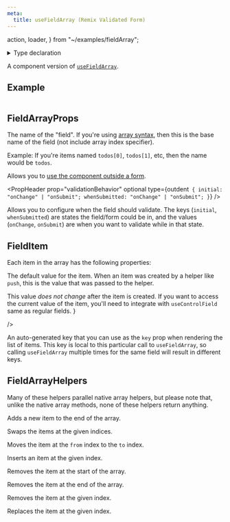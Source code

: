 ```yaml
---
meta:
  title: useFieldArray (Remix Validated Form)
---
```


  action,
  loader,
} from "~/examples/fieldArray";


<PropHeader variant="h1" prop="<FieldArray />" />

<details>
  <summary>Type declaration</summary>
```tsx
function FieldArray<Item>(
  props: FieldArrayProps<Item>
): ReactNode;
type FieldArrayProps<Item> = {
  children: (
    items: FieldArrayItem<Item>[],
    helpers: FieldArrayHelpers<Item>,
    error: string | undefined
  ) => ReactNode;
  formId?: string;
  validationBehavior?: Partial<
    FieldArrayValidationBehaviorOptions
  >;
}
type FieldArrayItem<Item> = {
  defaultValue: Item,
  key: string;
}
type FieldArrayHelpers<Item> = {
  push: (item: Item) => void;
  swap: (indexA: number, indexB: number) => void;
  move: (from: number, to: number) => void;
  insert: (index: number, value: Item) => void;
  unshift: (value: Item) => void;
  remove: (index: number) => void;
  pop: () => void;
  replace: (index: number, value: Item) => void;
};
```
</details>

A component version of [`useFieldArray`](/reference/use-field-array).

## Example

<CodeExample>
  <Demo />

```tsx file=~/examples/fieldArray.tsx

```

</CodeExample>

## FieldArrayProps

<PropHeader variant="h3" prop="name" type="string" />

The name of the "field". If you're using [array syntax](/arrays-and-nested),
then this is the base name of the field (not include array index specifier).

Example: If you're items named `todos[0]`, `todos[1]`, etc, then the name would be `todos`.

<PropHeader
  variant="h3"
  prop="formId"
  type="string"
  optional
/>

Allows you to [use the component outside a form](/use-outside-forms).

<PropHeader
  prop="validationBehavior"
  optional
  type={outdent`
  {
    initial: "onChange" | "onSubmit";
    whenSubmitted: "onChange" | "onSubmit";
  }`}
/>

Allows you to configure when the field should validate.
The keys (`initial`, `whenSubmitted`) are states the field/form could be in,
and the values (`onChange`, `onSubmit`) are when you want to validate while in that state.

## FieldItem

Each item in the array has the following properties:

<PropHeader variant="h3" prop="defaultValue" type="Item" />

The default value for the item. When an item was created by a helper like `push`, this is the value that was passed to the helper.

<div className="not-prose">
  <Alert
    variant="warning"
    title="Note"
    details={
      <span>
        This value <em>does not change</em> after the item is created.
        If you want to access the current value of the item,
        you'll need to integrate with <code>useControlField</code> same as regular fields.
      </span>
    }

/>

</div>

<PropHeader variant="h3" prop="key" type="string" />

An auto-generated key that you can use as the `key` prop when rendering the list of items.
This key is local to this particular call to `useFieldArray`, so calling `useFieldArray` multiple times
for the same field will result in different keys.

## FieldArrayHelpers

Many of these helpers parallel native array helpers, but please note that,
unlike the native array methods, none of these helpers return anything.

<PropHeader
  variant="h3"
  prop="push"
  type="(item: Item) => void"
/>

Adds a new item to the end of the array.

<PropHeader
  variant="h3"
  prop="swap"
  type="(indexA: number, indexB: number) => void"
/>

Swaps the items at the given indices.

<PropHeader
  variant="h3"
  prop="move"
  type="(from: number, to: number) => void"
/>

Moves the item at the `from` index to the `to` index.

<PropHeader
  variant="h3"
  prop="insert"
  type="(index: number, item: Item) => void"
/>

Inserts an item at the given index.

<PropHeader variant="h3" prop="unshift" type="() => void" />

Removes the item at the start of the array.

<PropHeader variant="h3" prop="pop" type="() => void" />

Removes the item at the end of the array.

<PropHeader
  variant="h3"
  prop="remove"
  type="(index: number) => void"
/>

Removes the item at the given index.

<PropHeader
  variant="h3"
  prop="replace"
  type="(index: number, item: Item) => void"
/>

Replaces the item at the given index.
